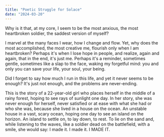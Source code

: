 ```yaml
---
title: "Poetic Struggle for Solace"
date: "2024-03-20"
---
```


Why is it that, at my core, I seem to be the most anxious, the most heartbroken soldier, the saddest version of myself?
 
I marvel at the many faces I wear, how I change and flow. Yet, why does the most accomplished, the most creative me, flourish only when I am heartbroken?
Perhaps it's when I lose hope in people, and realize, again and again, that in the end, it's just me. Perhaps it's a reminder, sometimes gentle, sometimes like a slap to the face, waking my forgetful mind: you and only you can save your life, your soul, your being.

Did I forget to say how much I run in this life, and yet it never seems to be enough? It's just not enough, and the problems are never-ending.

This is the story of a 22-year-old girl who places herself in the middle of a rainy forest, hoping to see rays of sunlight one day. In her story, she was never enough for herself, never satisfied or at ease with what she had or who she was, because she lived in a house on the ocean. An unstable house in a vast, scary ocean, hoping one day to see an island on the horizon. An island to settle on, to lay down, to rest. To lie on the sand and, while listening to the waves, like a soldier dead on the battlefield, with a smile, she would say: I made it. I made it. I MADE IT. 